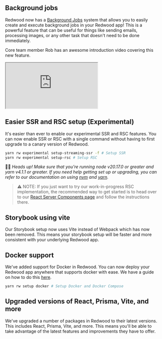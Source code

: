 ## Background jobs
Redwood now has a [Background Jobs](https://docs.redwoodjs.com/docs/background-jobs) system that allows you to easily create and execute background jobs in your Redwood app! This is a powerful feature that can be useful for things like sending emails, processing images, or any other task that doesn't need to be done immediately.

Core team member Rob has an awesome introduction video covering this new feature.
<iframe src="https://www.youtube.com/embed/fypXtsXxeIc?si=5qMZvY_2FDAxf_hW?rel=0&modestbranding=1" title="YouTube video player" allowFullScreen></iframe>

## Easier SSR and RSC setup (Experimental)
It's easier than ever to enable our experimental SSR and RSC features. You can now enable SSR or RSC with a single command without having to first upgrade to a canary version of Redwood.

```bash
yarn rw experimental setup-streaming-ssr -f # Setup SSR
yarn rw experimental setup-rsc # Setup RSC
```

👷🏾 _Heads up! Make sure that you're running node v20.17.0 or greater and yarn v4.1.1 or greater. If you need help getting set up or upgrading, you can refer to our documentation on using [nvm](https://docs.redwoodjs.com/docs/how-to/using-nvm) and [yarn](https://docs.redwoodjs.com/docs/how-to/using-yarn)._

>
> ⚠️ NOTE: If you just want to try our work-in-progress RSC implementation, the recommended way to get started is to head over to our [React Server Components page](https://redwoodjs.com/server-components) and follow the instructions there.
>

## Storybook using vite
Our Storybook setup now uses Vite instead of Webpack which has now been removed. This means your storybook setup will be faster and more consistent with your underlying Redwood app.

## Docker support
We've added support for Docker in Redwood. You can now deploy your Redwood app anywhere that supports docker with ease. We have a guide on how to do this [here](https://docs.redwoodjs.com/docs/docker).

```bash
yarn rw setup docker # Setup Docker and Docker Compose
```

## Upgraded versions of React, Prisma, Vite, and more
We've upgraded a number of packages in Redwood to their latest versions. This includes React, Prisma, Vite, and more. This means you'll be able to take advantage of the latest features and improvements they have to offer.
